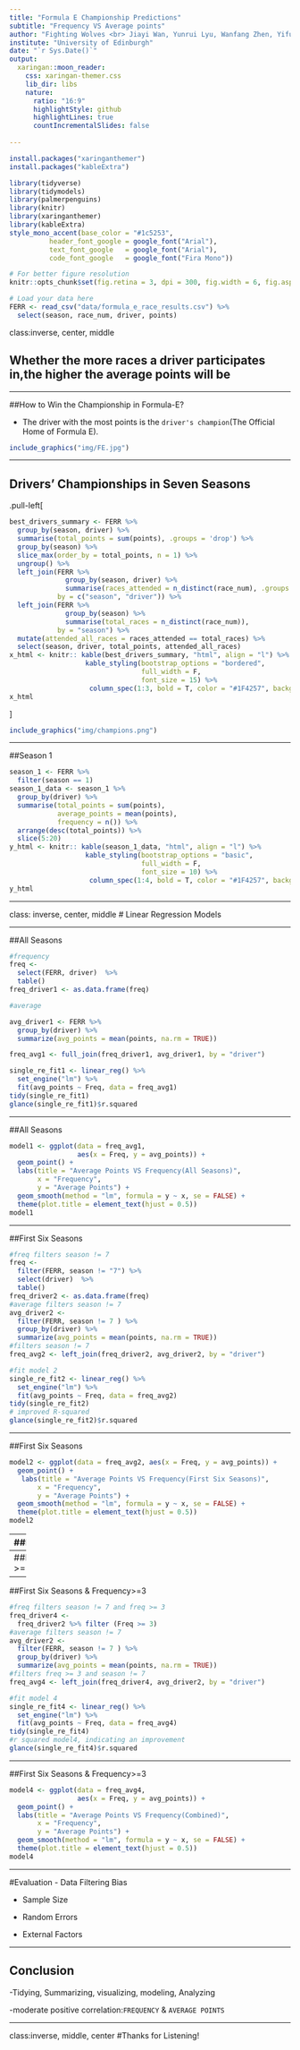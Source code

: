```yaml
---
title: "Formula E Championship Predictions"
subtitle: "Frequency VS Average points"
author: "Fighting Wolves <br> Jiayi Wan, Yunrui Lyu, Wanfang Zhen, Yifu Li & George Zhu"
institute: "University of Edinburgh"
date: "`r Sys.Date()`"
output:
  xaringan::moon_reader:
    css: xaringan-themer.css
    lib_dir: libs
    nature:
      ratio: "16:9"
      highlightStyle: github
      highlightLines: true
      countIncrementalSlides: false
      
---
```


```r
install.packages("xaringanthemer")
install.packages("kableExtra")
```


```r
library(tidyverse)
library(tidymodels)
library(palmerpenguins)
library(knitr)
library(xaringanthemer)
library(kableExtra)
style_mono_accent(base_color = "#1c5253", 
          header_font_google = google_font("Arial"),
          text_font_google   = google_font("Arial"),
          code_font_google   = google_font("Fira Mono"))
```

```r
# For better figure resolution
knitr::opts_chunk$set(fig.retina = 3, dpi = 300, fig.width = 6, fig.asp = 0.618, out.width = "65%")
```

```r
# Load your data here
FERR <- read_csv("data/formula_e_race_results.csv") %>%
  select(season, race_num, driver, points)
```

class:inverse, center, middle

## Whether the more races a driver participates in,the higher the average points will be

---

##How to Win the Championship in Formula-E?

- The driver with the most points is the `driver's champion`(The Official Home of Formula E).


```r
include_graphics("img/FE.jpg")
```
---

## Drivers' Championships in Seven Seasons

.pull-left[
```r
best_drivers_summary <- FERR %>%
  group_by(season, driver) %>%
  summarise(total_points = sum(points), .groups = 'drop') %>%
  group_by(season) %>%
  slice_max(order_by = total_points, n = 1) %>%
  ungroup() %>%
  left_join(FERR %>% 
              group_by(season, driver) %>%
              summarise(races_attended = n_distinct(race_num), .groups = 'drop'), 
            by = c("season", "driver")) %>%
  left_join(FERR %>% 
              group_by(season) %>%
              summarise(total_races = n_distinct(race_num)), 
            by = "season") %>%
  mutate(attended_all_races = races_attended == total_races) %>%
  select(season, driver, total_points, attended_all_races)
x_html <- knitr:: kable(best_drivers_summary, "html", align = "l") %>%
                   kable_styling(bootstrap_options = "bordered",
                                 full_width = F, 
                                 font_size = 15) %>%
                    column_spec(1:3, bold = T, color = "#1F4257", background = "white")
x_html
```
]

```r
include_graphics("img/champions.png")
```


---

##Season 1

```r
season_1 <- FERR %>%
  filter(season == 1)
season_1_data <- season_1 %>%
  group_by(driver) %>%
  summarise(total_points = sum(points),
            average_points = mean(points),
            frequency = n()) %>%
  arrange(desc(total_points)) %>%
  slice(5:20)
y_html <- knitr:: kable(season_1_data, "html", align = "l") %>%
                   kable_styling(bootstrap_options = "basic",
                                 full_width = F, 
                                 font_size = 10) %>%
                    column_spec(1:4, bold = T, color = "#1F4257", background = "white")
y_html
```
---

class: inverse, center, middle
# Linear Regression Models

---

##All Seasons

```r
#frequency
freq <- 
  select(FERR, driver)  %>% 
  table()
freq_driver1 <- as.data.frame(freq)

#average

avg_driver1 <- FERR %>%
  group_by(driver) %>%
  summarize(avg_points = mean(points, na.rm = TRUE))

freq_avg1 <- full_join(freq_driver1, avg_driver1, by = "driver")
```

```r
single_re_fit1 <- linear_reg() %>%
  set_engine("lm") %>%
  fit(avg_points ~ Freq, data = freq_avg1)
tidy(single_re_fit1)
glance(single_re_fit1)$r.squared
```
---

##All Seasons
```r
model1 <- ggplot(data = freq_avg1, 
                 aes(x = Freq, y = avg_points)) + 
  geom_point() + 
  labs(title = "Average Points VS Frequency(All Seasons)",
       x = "Frequency",
       y = "Average Points") +
  geom_smooth(method = "lm", formula = y ~ x, se = FALSE) +
  theme(plot.title = element_text(hjust = 0.5))
model1 
```

---

##First Six Seasons
```r
#freq filters season != 7 
freq <- 
  filter(FERR, season != "7") %>%
  select(driver)  %>% 
  table()
freq_driver2 <- as.data.frame(freq)
#average filters season != 7
avg_driver2 <-
  filter(FERR, season != 7 ) %>%
  group_by(driver) %>%
  summarize(avg_points = mean(points, na.rm = TRUE))
#filters season != 7
freq_avg2 <- left_join(freq_driver2, avg_driver2, by = "driver")

```

```r
#fit model 2
single_re_fit2 <- linear_reg() %>%
  set_engine("lm") %>%
  fit(avg_points ~ Freq, data = freq_avg2)
tidy(single_re_fit2)
# improved R-squared
glance(single_re_fit2)$r.squared
```
---

##First Six Seasons

```r
model2 <- ggplot(data = freq_avg2, aes(x = Freq, y = avg_points)) + 
  geom_point() + 
   labs(title = "Average Points VS Frequency(First Six Seasons)",
       x = "Frequency",
       y = "Average Points") +
  geom_smooth(method = "lm", formula = y ~ x, se = FALSE) +
  theme(plot.title = element_text(hjust = 0.5))
model2
```
---
##Frequency>=3
```r
#freq filters freq >= 3
freq_driver3 <-
  freq_driver1 %>% filter (Freq >= 3)

#filters freq >= 3
freq_avg3 <- left_join(freq_driver3, avg_driver1, by = "driver")
```

```r
#fit model 3
single_re_fit3 <- linear_reg() %>%
  set_engine("lm") %>%
  fit(avg_points ~ Freq, data = freq_avg3)
tidy(single_re_fit3)
#dropped r-squared
glance(single_re_fit3)$r.squared
```

---
##Frequecny >=3
```r
model3 <- ggplot(data = freq_avg3, 
                 aes(x = Freq, y = avg_points)) + 
  geom_point() + 
   labs(title = "Average Points VS Frequency(Frequency >= 3)",
       x = "Frequency",
       y = "Average Points") +
  geom_smooth(method = "lm", formula = y ~ x, se = FALSE) +
  theme(plot.title = element_text(hjust = 0.5))
model3
```
---
##First Six Seasons & Frequency>=3
```r
#freq filters season != 7 and freq >= 3
freq_driver4 <-
  freq_driver2 %>% filter (Freq >= 3)
#average filters season != 7
avg_driver2 <-
  filter(FERR, season != 7 ) %>%
  group_by(driver) %>%
  summarize(avg_points = mean(points, na.rm = TRUE))
#filters freq >= 3 and season != 7
freq_avg4 <- left_join(freq_driver4, avg_driver2, by = "driver")
```

```r
#fit model 4
single_re_fit4 <- linear_reg() %>%
  set_engine("lm") %>%
  fit(avg_points ~ Freq, data = freq_avg4)
tidy(single_re_fit4)
#r squared model4, indicating an improvement
glance(single_re_fit4)$r.squared

```
---

##First Six Seasons & Frequency>=3
```R
model4 <- ggplot(data = freq_avg4, 
                 aes(x = Freq, y = avg_points)) + 
  geom_point() + 
  labs(title = "Average Points VS Frequency(Combined)",
       x = "Frequency",
       y = "Average Points") +
  geom_smooth(method = "lm", formula = y ~ x, se = FALSE) +
  theme(plot.title = element_text(hjust = 0.5))
model4
```

---

#Evaluation
- Data Filtering Bias

- Sample Size

- Random Errors

- External Factors

---

## Conclusion
-Tidying, Summarizing, visualizing, modeling, Analyzing

-moderate positive correlation:`FREQUENCY` & `AVERAGE POINTS`

---
class:inverse, middle, center
#Thanks for Listening!
